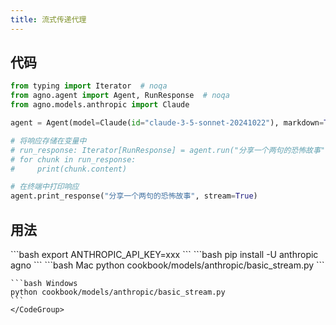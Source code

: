 ```yaml
---
title: 流式传递代理
---
```


## 代码

```python cookbook/models/anthropic/basic_stream.py
from typing import Iterator  # noqa
from agno.agent import Agent, RunResponse  # noqa
from agno.models.anthropic import Claude

agent = Agent(model=Claude(id="claude-3-5-sonnet-20241022"), markdown=True)

# 将响应存储在变量中
# run_response: Iterator[RunResponse] = agent.run("分享一个两句的恐怖故事", stream=True)
# for chunk in run_response:
#     print(chunk.content)

# 在终端中打印响应
agent.print_response("分享一个两句的恐怖故事", stream=True)
```

## 用法

<Steps>
  <Snippet file="create-venv-step.mdx" />

  <Step title="设置您的 API 密钥">
    ```bash
    export ANTHROPIC_API_KEY=xxx
    ```
  </Step>

  <Step title="安装库">
    ```bash
    pip install -U anthropic agno
    ```
  </Step>

  <Step title="运行代理">
    <CodeGroup>
    ```bash Mac
    python cookbook/models/anthropic/basic_stream.py
    ```

    ```bash Windows
    python cookbook/models/anthropic/basic_stream.py
    ```
    </CodeGroup>
  </Step>
</Steps>